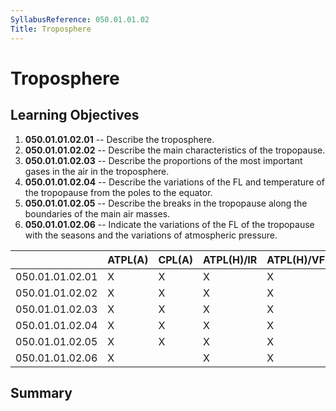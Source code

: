 ```yaml
---
SyllabusReference: 050.01.01.02
Title: Troposphere
---
```


# Troposphere

## Learning Objectives

1.  **050.01.01.02.01** -- Describe the troposphere.
2.  **050.01.01.02.02** -- Describe the main characteristics of the tropopause.
3.  **050.01.01.02.03** -- Describe the proportions of the most important gases
    in the air in the troposphere.
4.  **050.01.01.02.04** -- Describe the variations of the FL and temperature of
    the tropopause from the poles to the equator.
5.  **050.01.01.02.05** -- Describe the breaks in the tropopause along the
    boundaries of the main air masses.
6.  **050.01.01.02.06** -- Indicate the variations of the FL of the tropopause
    with the seasons and the variations of atmospheric pressure.

|                 | ATPL(A) | CPL(A) | ATPL(H)/IR | ATPL(H)/VFR | CPL(H) | IR  | CBIR(A) |
| --------------- | ------- | ------ | ---------- | ----------- | ------ | --- | ------- |
| 050.01.01.02.01 | X       | X      | X          | X           | X      | X   | X       |
| 050.01.01.02.02 | X       | X      | X          | X           | X      | X   | X       |
| 050.01.01.02.03 | X       | X      | X          | X           | X      | X   | X       |
| 050.01.01.02.04 | X       | X      | X          | X           | X      | X   | X       |
| 050.01.01.02.05 | X       | X      | X          | X           | X      | X   | X       |
| 050.01.01.02.06 | X       |        | X          | X           |        |     |         |

## Summary
